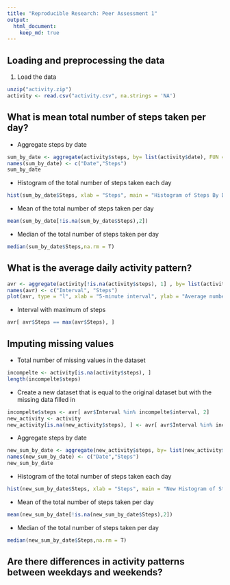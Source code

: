 ```yaml
---
title: "Reproducible Research: Peer Assessment 1"
output: 
  html_document:
    keep_md: true
---
```



## Loading and preprocessing the data
1. Load the data
```r
unzip("activity.zip")
activity <- read.csv("activity.csv", na.strings = 'NA')
```
## What is mean total number of steps taken per day?
- Aggregate steps by date
```r
sum_by_date <- aggregate(activity$steps, by= list(activity$date), FUN = sum)
names(sum_by_date) <- c("Date","Steps")
sum_by_date
```

- Histogram of the total number of steps taken each day
```r
hist(sum_by_date$Steps, xlab = "Steps", main = "Histogram of Steps By Date")
```

- Mean of the total number of steps taken per day
```r
mean(sum_by_date[!is.na(sum_by_date$Steps),2])
```

- Median of the total number of steps taken per day
```r
median(sum_by_date$Steps,na.rm = T)
```

## What is the average daily activity pattern?
```r
avr <- aggregate(activity[!is.na(activity$steps), 1] , by= list(activity[ !is.na(activity$steps), 3]), FUN = mean)
names(avr) <- c("Interval", "Steps")
plot(avr, type = "l", xlab = "5-minute interval", ylab = "Average number of steps taken accross all days")
```

- Interval with maximum of steps
```r
avr[ avr$Steps == max(avr$Steps), ]
```
## Imputing missing values
- Total number of missing values in the dataset 
```r
incompelte <- activity[is.na(activity$steps), ]
length(incompelte$steps)
```

- Create a new dataset that is equal to the original dataset but with the missing data filled in
```r
incompelte$steps <- avr[ avr$Interval %in% incompelte$interval, 2]
new_activity <- activity
new_activity[is.na(new_activity$steps), ] <- avr[ avr$Interval %in% incompelte$interval, 2]
```

- Aggregate steps by date
```r
new_sum_by_date <- aggregate(new_activity$steps, by= list(new_activity$date), FUN = sum)
names(new_sum_by_date) <- c("Date","Steps")
new_sum_by_date
```

- Histogram of the total number of steps taken each day
```r
hist(new_sum_by_date$Steps, xlab = "Steps", main = "New Histogram of Steps By Date")
```

- Mean of the total number of steps taken per day
```r
mean(new_sum_by_date[!is.na(new_sum_by_date$Steps),2])
```

- Median of the total number of steps taken per day
```r
median(new_sum_by_date$Steps,na.rm = T)
```
## Are there differences in activity patterns between weekdays and weekends?


